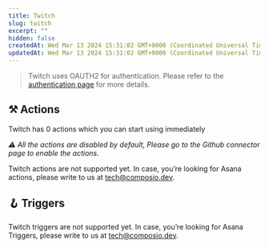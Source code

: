 ```yaml
---
title: Twitch
slug: twitch
excerpt: ""
hidden: false
createdAt: Wed Mar 13 2024 15:31:02 GMT+0000 (Coordinated Universal Time)
updatedAt: Wed Mar 13 2024 15:31:02 GMT+0000 (Coordinated Universal Time)
---
```


> Twitch uses OAUTH2 for authentication. Please refer to the [authentication page](/docs/authentication) for more details.





## ⚒️ Actions

Twitch has 0 actions which you can start using immediately

 _⚠️ All the actions are disabled by default, Please go to the Github connector page to enable the actions._

Twitch actions are not supported yet. In case, you’re looking for Asana actions, please write to us at tech@composio.dev.

## 🪝 Triggers

Twitch triggers are not supported yet. In case, you’re looking for Asana Triggers, please write to us at tech@composio.dev.
